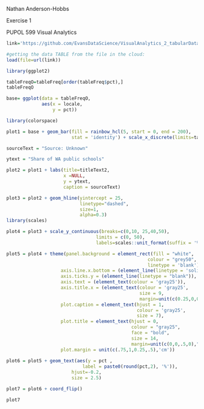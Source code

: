 Nathan Anderson-Hobbs

Exercise 1

PUPOL 599 Visual Analytics

```{r}
link='https://github.com/EvansDataScience/VisualAnalytics_2_tabularData/raw/master/data/eduwa.rda'

#getting the data TABLE from the file in the cloud:
load(file=url(link))
```



```{r}
library(ggplot2)

tableFreqO=tableFreq[order(tableFreq$pct),]
tableFreqO

base= ggplot(data = tableFreqO, 
             aes(x = locale,
                 y = pct)) 

library(colorspace)

plot1 = base + geom_bar(fill = rainbow_hcl(5, start = 0, end = 200),
                        stat = 'identity') + scale_x_discrete(limits=tableFreqO$locale) 

sourceText = "Source: Unknown"

ytext = "Share of WA public schools"

plot2 = plot1 + labs(title=titleText2,
                     x =NULL, 
                     y = ytext,
                     caption = sourceText)

plot3 = plot2 + geom_hline(yintercept = 25,
                           linetype="dashed", 
                           size=1,
                           alpha=0.3)
library(scales)

plot4 = plot3 + scale_y_continuous(breaks=c(0,10, 25,40,50),
                                 limits = c(0, 50),
                                 labels=scales::unit_format(suffix = '%')) 

plot5 = plot4 + theme(panel.background = element_rect(fill = "white",
                                                    colour = "grey50",
                                                    linetype = 'blank'),
                    axis.line.x.bottom = (element_line(linetype = 'solid')),
                    axis.ticks.y = (element_line(linetype = "blank")),
                    axis.text = (element_text(colour = 'gray25')),
                    axis.title.x = (element_text(colour = 'gray25',
                                                 size = 9,
                                                 margin=unit(c(0.25,0,0,0), 'cm'))),
                    plot.caption = element_text(hjust = 1,
                                                colour = 'gray25',
                                                size = 7),
                    plot.title = element_text(hjust = 0, 
                                              colour = "gray25", 
                                              face = "bold", 
                                              size = 14,
                                              margin=unit(c(0,0,.5,0),"cm")),
                    plot.margin = unit(c(.75,1,0.25,.5),'cm'))
                   
plot6 = plot5 + geom_text(aes(y = pct ,
                            label = paste0(round(pct,2), '%')),
                        hjust=-0.2,
                        size = 2.5)

plot7 = plot6 + coord_flip() 

plot7

```

